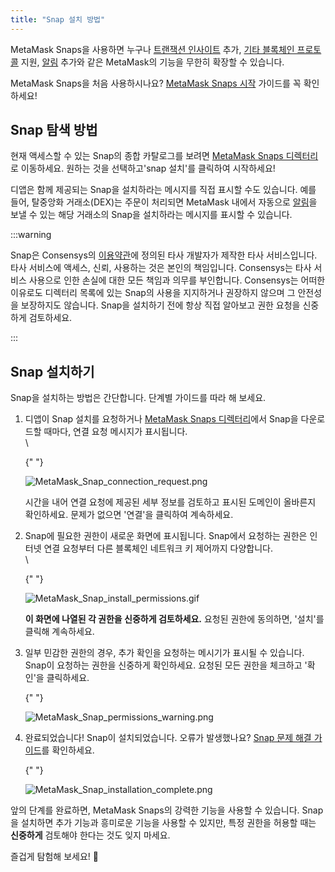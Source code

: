 ```yaml
---
title: "Snap 설치 방법"
---
```


MetaMask Snaps을 사용하면 누구나 [트랜잭션 인사이트](/metamask-snaps/what-are-security-snaps) 추가, [기타 블록체인 프로토콜](/metamask-snaps/what-are-interoperability-snaps) 지원, [알림](/metamask-snaps/what-are-communication-snaps) 추가와 같은 MetaMask의 기능을 무한히 확장할 수 있습니다.

MetaMask Snaps을 처음 사용하시나요? [MetaMask Snaps 시작](/metamask-snaps/getting-started-with-metamask-snaps) 가이드를 꼭 확인하세요!

## Snap 탐색 방법

현재 액세스할 수 있는 Snap의 종합 카탈로그를 보려면 [MetaMask Snaps 디렉터리](https://snaps.metamask.io/?utm_source=metamaskSupport&utm_medium=knowledge-base&utm_campaign=2023_Sep_snaps-launch_content_none)로 이동하세요. 원하는 것을 선택하고'snap 설치'를 클릭하여 시작하세요!

디앱은 함께 제공되는 Snap을 설치하라는 메시지를 직접 표시할 수도 있습니다. 예를 들어, 탈중앙화 거래소(DEX)는 주문이 처리되면 MetaMask 내에서 자동으로 [알림](/metamask-snaps/what-are-communication-snaps)을 보낼 수 있는 해당 거래소의 Snap을 설치하라는 메시지를 표시할 수 있습니다.

:::warning

Snap은 Consensys의 [이용약관](https://consensys.io/terms-of-use/)에 정의된 타사 개발자가 제작한 타사 서비스입니다. 타사 서비스에 액세스, 신뢰, 사용하는 것은 본인의 책임입니다. Consensys는 타사 서비스 사용으로 인한 손실에 대한 모든 책임과 의무를 부인합니다. Consensys는 어떠한 이유로도 디렉터리 목록에 있는 Snap의 사용을 지지하거나 권장하지 않으며 그 안전성을 보장하지도 않습니다. Snap을 설치하기 전에 항상 직접 알아보고 권한 요청을 신중하게 검토하세요.

:::

## Snap 설치하기

Snap을 설치하는 방법은 간단합니다. 단계별 가이드를 따라 해 보세요.

1. 디앱이 Snap 설치를 요청하거나 [MetaMask Snaps 디렉터리](https://snaps.metamask.io/?utm_source=metamaskSupport&utm_medium=knowledge-base&utm_campaign=2023_Sep_snaps-launch_content_none)에서 Snap을 다운로드할 때마다, 연결 요청 메시지가 표시됩니다.\
    \

   {" "}

   <div class="center-container">
     <div class="img-small">
       <img
         src={
           require("../../../../../img/metamask-snaps/getting-started-with-metamask-snaps/MetaMask_Snap_connection_request.png")
             .default
         }
         alt="MetaMask_Snap_connection_request.png"
       />
     </div>
   </div>

   시간을 내어 연결 요청에 제공된 세부 정보를 검토하고 표시된 도메인이 올바른지 확인하세요. 문제가 없으면 '연결'을 클릭하여 계속하세요.

2. Snap에 필요한 권한이 새로운 화면에 표시됩니다. Snap에서 요청하는 권한은 인터넷 연결 요청부터 다른 블록체인 네트워크 키 제어까지 다양합니다.\
    \

   {" "}

   <div class="center-container">
     <div class="img-small">
       <img
         src={
           require("../../../../../img/metamask-snaps/how-to-install-a-snap/MetaMask_Snap_install_permissions.gif")
             .default
         }
         alt="MetaMask_Snap_install_permissions.gif"
       />
     </div>
   </div>

   **이 화면에 나열된 각 권한을 신중하게 검토하세요.** 요청된 권한에 동의하면, '설치'를 클릭해 계속하세요.

3. 일부 민감한 권한의 경우, 추가 확인을 요청하는 메시기가 표시될 수 있습니다. Snap이 요청하는 권한을 신중하게 확인하세요. 요청된 모든 권한을 체크하고 '확인'을 클릭하세요.

   {" "}

   <div class="center-container">
     <div class="img-small">
       <img
         src={
           require("../../../../../img/metamask-snaps/how-to-install-a-snap/MetaMask_Snap_permissions_warning.png")
             .default
         }
         alt="MetaMask_Snap_permissions_warning.png"
       />
     </div>
   </div>

4. 완료되었습니다! Snap이 설치되었습니다. 오류가 발생했나요? [Snap 문제 해결 가이드](/metamask-snaps/how-to-troubleshoot-snap-issues)를 확인하세요.

   {" "}

   <div class="center-container">
     <div class="img-small">
       <img
         src={
           require("../../../../../img/metamask-snaps/how-to-install-a-snap/MetaMask_Snap_installation_complete.png")
             .default
         }
         alt="MetaMask_Snap_installation_complete.png"
       />
     </div>
   </div>

앞의 단계를 완료하면, MetaMask Snaps의 강력한 기능을 사용할 수 있습니다. Snap을 설치하면 추가 기능과 흥미로운 기능을 사용할 수 있지만, 특정 권한을 허용할 때는 **신중하게** 검토해야 한다는 것도 잊지 마세요.

즐겁게 탐험해 보세요! 🚀
